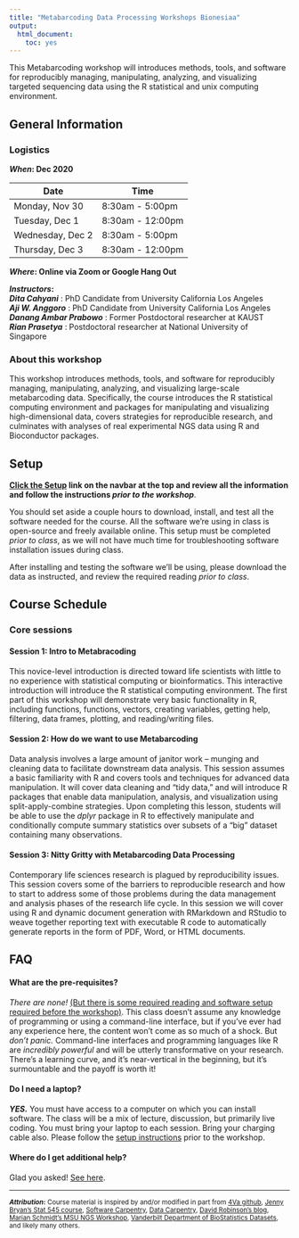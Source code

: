 ```yaml
---
title: "Metabarcoding Data Processing Workshops Bionesiaa"
output: 
  html_document:
    toc: yes
---
```


This Metabarcoding workshop will introduces methods, tools, and software for reproducibly managing, manipulating, analyzing, and visualizing targeted sequencing data using the R statistical and unix computing environment.

## General Information

### Logistics

**_When_: Dec 2020**

Date | Time
---------|---------
Monday, Nov 30  | 8:30am - 5:00pm
Tuesday, Dec 1 | 8:30am - 12:00pm
Wednesday, Dec 2  | 8:30am - 5:00pm
Thursday, Dec 3 | 8:30am - 12:00pm


**_Where_: Online via Zoom or Google Hang Out**  
<!-- <small>If you are driving please allow an extra 30 minutes to find parking and walk to the HSL building. The HSL's street address is [1350 Jefferson Park Avenue](https://goo.gl/maps/iZqX6RhDuJ22). The closest parking garage is the [11th Street Parking Garage](http://www.virginia.edu/parking/facilities/11thstreet.html). You'll need to grab a parking ticket when you drive in, take the ticket with you, and then pay at the customer service or "Pay-On-Foot Station" before exiting the garage. Alternatively, there may be street parking or other garage parking options available nearby off [West Main St](https://goo.gl/maps/2ew6MhXGAmA2). Once at the entrance to the HSL, [call Stephen](https://med.virginia.edu/phs/faculty-and-staff-directory/stephen-d-turner-ph-d/) to let you in. The Carter classroom is in the HSL, downstairs one floor, to the right, across from my office.</small> -->

**_Instructors_:**  
***Dita Cahyani*** : PhD Candidate from University California Los Angeles&nbsp;
<a href="http://www.google.com/recaptcha/mailhide/d?k=01Wp6BFjxhU6BE1ONDOeDAZg==&amp;c=hClvy-RObaqm8ONK69PMtLKUh74mVHLjokUJXLgkUHk=" onclick="window.open('http://www.google.com/recaptcha/mailhide/d?k\07501Wp6BFjxhU6BE1ONDOeDAZg\75\75\46c\75hClvy-RObaqm8ONK69PMtLKUh74mVHLjokUJXLgkUHk\075', '', 'toolbar=0,scrollbars=0,location=0,statusbar=0,menubar=0,resizable=0,width=500,height=300'); return false;" title="Reveal this e-mail address"><i class="fa fa-envelope"></i></a>
<a href="https://med.virginia.edu/phs/faculty-and-staff-directory/stephen-d-turner-ph-d/" target="_blank"><i class="fa fa-phone"></i></a>
<a href="https://twitter.com/genetics_blog" target="_blank"><i class="fa fa-twitter"></i></a>
<a href="https://github.com/stephenturner/" target="_blank"><i class="fa fa-github"></i></a>
<a href="http://www.gettinggeneticsdone.com/" target="_blank"><i class="fa fa-rss"></i></a>      
***Aji W. Anggoro*** : PhD Candidate from University California Los Angeles&nbsp;
<a href="http://www.google.com/recaptcha/mailhide/d?k=01Wp6BFjxhU6BE1ONDOeDAZg==&amp;c=hClvy-RObaqm8ONK69PMtLKUh74mVHLjokUJXLgkUHk=" onclick="window.open('http://www.google.com/recaptcha/mailhide/d?k\07501Wp6BFjxhU6BE1ONDOeDAZg\75\75\46c\75hClvy-RObaqm8ONK69PMtLKUh74mVHLjokUJXLgkUHk\075', '', 'toolbar=0,scrollbars=0,location=0,statusbar=0,menubar=0,resizable=0,width=500,height=300'); return false;" title="Reveal this e-mail address"><i class="fa fa-envelope"></i></a>
<a href="https://med.virginia.edu/phs/faculty-and-staff-directory/stephen-d-turner-ph-d/" target="_blank"><i class="fa fa-phone"></i></a>
<a href="https://twitter.com/genetics_blog" target="_blank"><i class="fa fa-twitter"></i></a>
<a href="https://github.com/stephenturner/" target="_blank"><i class="fa fa-github"></i></a>
<a href="http://www.gettinggeneticsdone.com/" target="_blank"><i class="fa fa-rss"></i></a>     
***Danang Ambar Prabowo*** : Former Postdoctoral researcher at KAUST&nbsp;
<a href="http://www.google.com/recaptcha/mailhide/d?k=01Wp6BFjxhU6BE1ONDOeDAZg==&amp;c=hClvy-RObaqm8ONK69PMtLKUh74mVHLjokUJXLgkUHk=" onclick="window.open('http://www.google.com/recaptcha/mailhide/d?k\07501Wp6BFjxhU6BE1ONDOeDAZg\75\75\46c\75hClvy-RObaqm8ONK69PMtLKUh74mVHLjokUJXLgkUHk\075', '', 'toolbar=0,scrollbars=0,location=0,statusbar=0,menubar=0,resizable=0,width=500,height=300'); return false;" title="Reveal this e-mail address"><i class="fa fa-envelope"></i></a>
<a href="https://med.virginia.edu/phs/faculty-and-staff-directory/stephen-d-turner-ph-d/" target="_blank"><i class="fa fa-phone"></i></a>
<a href="https://twitter.com/genetics_blog" target="_blank"><i class="fa fa-twitter"></i></a>
<a href="https://github.com/stephenturner/" target="_blank"><i class="fa fa-github"></i></a>
<a href="http://www.gettinggeneticsdone.com/" target="_blank"><i class="fa fa-rss"></i></a>  
***Rian Prasetya*** : Postdoctoral researcher at National University of Singapore&nbsp;
<a href="http://www.google.com/recaptcha/mailhide/d?k=01Wp6BFjxhU6BE1ONDOeDAZg==&amp;c=hClvy-RObaqm8ONK69PMtLKUh74mVHLjokUJXLgkUHk=" onclick="window.open('http://www.google.com/recaptcha/mailhide/d?k\07501Wp6BFjxhU6BE1ONDOeDAZg\75\75\46c\75hClvy-RObaqm8ONK69PMtLKUh74mVHLjokUJXLgkUHk\075', '', 'toolbar=0,scrollbars=0,location=0,statusbar=0,menubar=0,resizable=0,width=500,height=300'); return false;" title="Reveal this e-mail address"><i class="fa fa-envelope"></i></a>
<a href="https://med.virginia.edu/phs/faculty-and-staff-directory/stephen-d-turner-ph-d/" target="_blank"><i class="fa fa-phone"></i></a>
<a href="https://twitter.com/genetics_blog" target="_blank"><i class="fa fa-twitter"></i></a>
<a href="https://github.com/stephenturner/" target="_blank"><i class="fa fa-github"></i></a>
<a href="http://www.gettinggeneticsdone.com/" target="_blank"><i class="fa fa-rss"></i></a>  

### About this workshop 

This workshop introduces methods, tools, and software for reproducibly managing, manipulating, analyzing, and visualizing large-scale metabarcoding data. Specifically, the course introduces the R statistical computing environment and packages for manipulating and visualizing high-dimensional data, covers strategies for reproducible research, and culminates with analyses of real experimental NGS data using R and Bioconductor packages.

<!-- **This is not a statistics class.** Some general knowledge of statistics and study design is helpful, but isn't strictly required. If time allows, there is an optional session on statistics that we can cover. -->

<!-- **This is not a _"Tool X"_ or _"Software Y"_ class.** I want you to take away from this workshop the ability to use an extremely powerful scientific computing environment (R) to do many of the things that you'll do _across study designs and disciplines_ -- managing, manipulating, visualizing, and analyzing large, sometimes high-dimensional data. Whether that data is gene expression data from yeast, microbial genomics data from _B. pertussis_, public health data from [Gapminder](http://www.gapminder.org/), RNA-seq data from humans, or truck routing data from FedEx, you'll need the same computational know-how and data literacy to do the same kinds of basic tasks in each. I might show you how to use specific tools here and there (DESeq2 for RNA-seq analysis, ggtree for drawing phylogenetic trees, etc.), but these are not important -- you probably won't be using the same specific software or methods 10 years from now, but you'll still use the same underlying data and computational foundation. **That** is the point of this workshop -- to arm you with a basic foundation, and more importantly, to **enable you to figure out how to use _this tool_ or _that tool_ on your own**, when you need to. -->

## Setup

**[Click the <i class="fa fa-cog"></i> Setup](setup.html) link on the navbar at the top and review all the information and follow the instructions _prior to the workshop_**.

You should set aside a couple hours to download, install, and test all the software needed for the course. All the software we're using in class is open-source and freely available online. This setup must be completed _prior to class_, as we will not have much time for troubleshooting software installation issues during class. 

After installing and testing the software we'll be using, please download the data as instructed, and review the required reading _prior to class_.


## Course Schedule

### Core sessions

#### Session 1: Intro to Metabracoding

This novice-level introduction is directed toward life scientists with little to no experience with statistical computing or bioinformatics. This interactive introduction will introduce the R statistical computing environment. The first part of this workshop will demonstrate very basic functionality in R, including functions, functions, vectors, creating variables, getting help, filtering, data frames, plotting, and reading/writing files.

#### Session 2: How do we want to use Metabarcoding

Data analysis involves a large amount of janitor work -- munging and cleaning data to facilitate downstream data analysis. This session assumes a basic familiarity with R and covers tools and techniques for advanced data manipulation. It will cover data cleaning and "tidy data," and will introduce R packages that enable data manipulation, analysis, and visualization using split-apply-combine strategies. Upon completing this lesson, students will be able to use the _dplyr_ package in R to effectively manipulate and conditionally compute summary statistics over subsets of a "big" dataset containing many observations.

#### Session 3: Nitty Gritty with Metabarcoding Data Processing

Contemporary life sciences research is plagued by reproducibility issues. This session covers some of the barriers to reproducible research and how to start to address some of those problems during the data management and analysis phases of the research life cycle. In this session we will cover using R and dynamic document generation with RMarkdown and RStudio to weave together reporting text with executable R code to automatically generate reports in the form of PDF, Word, or HTML documents.

<!-- #### Session 4: Advanced Data Visualization with R and ggplot2 -->

<!-- This session will cover fundamental concepts for creating effective data visualization and will introduce tools and techniques for visualizing large, high-dimensional data using R. We will review fundamental concepts for visually displaying quantitative information, such as using series of small multiples, avoiding "chart-junk," and maximizing the data-ink ratio. After briefly covering data visualization using base R graphics, we will introduce the _ggplot2_ package for advanced high-dimensional visualization. We will cover the grammar of graphics (geoms, aesthetics, stats, and faceting), and using ggplot2 to create plots layer-by-layer. Upon completing this lesson, students will be able to use R to explore a high-dimensional dataset by faceting and scaling arbitrarily complex plots in small multiples. -->

<!-- #### Session 5: Visualizing and Annotating Phylogenetic Trees -->

<!-- This lesson demonstrates how to use R and ggtree, an extension of the ggplot2 package, to visualize and annotate phylogenetic trees. This lesson does _not_ cover methods and software for _generating_ phylogenetic trees, nor does it it cover _interpreting_ phylogenies. Genome-wide sequencing allows for examination of the entire genome, and from this, many methods and software tools exist for comparative genomics using SNP- and gene-based phylogenetic analysis, either from unassembled sequencing reads, draft assemblies/contigs, or complete genome sequences. These methods are beyond the scope of this lesson. -->

<!-- #### Session 6: Introduction to RNA-seq Data Analysis -->

<!-- This session focuses on analyzing real data from a biological application - analyzing RNA-seq data for differentially expressed genes. This session provides an introduction to RNA-seq data analysis, involving reading in count data from an RNA-seq experiment, exploring the data using base R functions and then analysis with the DESeq2 Bioconductor package. The session will conclude with downstream pathway analysis and exploring the biological and functional context of the results. -->


<!-- ### Optional sessions -->

<!-- #### Elective 1: Essential Statistics -->

<!-- This session will provide hands-on instruction and exercises covering basic statistical analysis in R. This will cover descriptive statistics, t-tests, linear models, chi-square, clustering, dimensionality reduction, and resampling strategies. We will also cover methods for "tidying" model results for downstream visualization and summarization. -->

## FAQ

#### What are the pre-requisites?

_There are none!_ [(But there is some required reading and software setup required before the workshop)](setup.html). This class doesn't assume any knowledge of programming or using a command-line interface, but if you've ever had any experience here, the content won't come as so much of a shock. But _don't panic._ Command-line interfaces and programming languages like R are _incredibly powerful_ and will be utterly transformative on your research. There's a learning curve, and it's near-vertical in the beginning, but it's surmountable and the payoff is worth it! 

#### Do I need a laptop?

**_YES._** You must have access to a computer on which you can install software. The class will be a mix of lecture, discussion, but primarily live coding. You must bring your laptop to each session. Bring your charging cable also. Please follow the [setup instructions](setup.html) prior to the workshop.

#### Where do I get additional help?

Glad you asked! [See here](help.html).



----

<small>**_Attribution_:** Course material is inspired by and/or modified in part from [4Va github](https://github.com/4va), [Jenny Bryan's Stat 545 course](http://stat545-ubc.github.io/), [Software Carpentry](http://software-carpentry.org/), [Data Carpentry](http://datacarpentry.org/), [David Robinson's blog](http://varianceexplained.org/), [Marian Schmidt's MSU NGS Workshop](https://github.com/marschmi/NGS2015_RMarkdown_Reproducibility), [Vanderbilt Department of BioStatistics Datasets](http://biostat.mc.vanderbilt.edu/wiki/Main/DataSets?CGISESSID=10713f6d891653ddcbb7ddbdd9cffb79), and likely many others.</small>